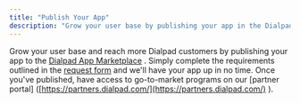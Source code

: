 ```yaml
---
title: "Publish Your App"
description: "Grow your user base by publishing your app in the Dialpad App Marketplace"
---
```

Grow your user base and reach more Dialpad customers by publishing your app to the [Dialpad App Marketplace](https://www.dialpad.com/app-marketplace/)
. Simply complete the requirements outlined in the [request form](https://airtable.com/shrZItkBt5VLiziDR)
 and we'll have your app up in no time. Once you've published, have access to go-to-market programs on our \[partner portal\] ([https://partners.dialpad.com/](https://partners.dialpad.com/)
).